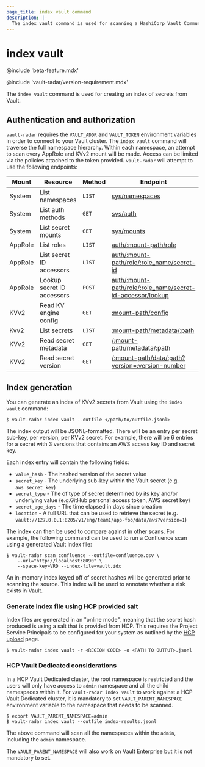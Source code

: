 ```yaml
---
page_title: index vault command
description: |-
  The index vault command is used for scanning a HashiCorp Vault Community Edition or Enterprise cluster.
---
```


# index vault

@include 'beta-feature.mdx'

@include 'vault-radar/version-requirement.mdx'

The `index vault` command is used for creating an index of secrets from Vault.

## Authentication and authorization

`vault-radar` requires the `VAULT_ADDR` and `VAULT_TOKEN` environment variables
in order to connect to your Vault cluster. The `index vault` command will
traverse the full namespace hierarchy. Within each namespace, an attempt to scan
every AppRole and KVv2 mount will be made. Access can be limited via the
policies attached to the token provided. `vault-radar` will attempt to use the
following endpoints:

| Mount   | Resource                   | Method | Endpoint |
|---------|----------------------------|--------|------------|
| System  | List namespaces            | `LIST` | [sys/namespaces](/vault/api-docs/system/namespaces#list-namespaces) |
| System  | List auth methods          | `GET`  | [sys/auth](/vault/api-docs/system/auth#list-auth-methods) |
| System  | List secret mounts         | `GET`  | [sys/mounts](/vault/api-docs/system/mounts#list-mounted-secrets-engines) |
| AppRole | List roles                 | `LIST` |  [auth/:mount-path/role](/vault/api-docs/auth/approle#list-roles) |
| AppRole | List secret ID accessors   | `LIST` | [auth/:mount-path/role/:role_name/secret-id](/vault/api-docs/auth/approle#list-secret-id-accessors) |
| AppRole | Lookup secret ID accessors | `POST` | [auth/:mount-path/role/:role_name/secret-id-accessor/lookup](/vault/api-docs/auth/approle#read-approle-secret-id-accessor) |
| KVv2    | Read KV engine config      | `GET`  | [:mount-path/config](/vault/api-docs/secret/kv/kv-v2#read-kv-engine-configuration) |
| Kvv2    | List secrets               | `LIST` | [:mount-path/metadata/:path](/vault/api-docs/secret/kv/kv-v2#list-secrets) |
| KVv2    | Read secret metadata       | `GET`  | [/:mount-path/metadata/:path](/vault/api-docs/secret/kv/kv-v2#read-secret-metadata) |
| KVv2    | Read secret version        | `GET`  | [/:mount-path/data/:path?version=:version-number](/vault/api-docs/secret/kv/kv-v2#read-secret-version) |


## Index generation

You can generate an index of KVv2 secrets from Vault using the `index vault` command:

```shell-session
$ vault-radar index vault --outfile </path/to/outfile.jsonl>
```

The index output will be JSONL-formatted. There will be an entry per secret
sub-key, per version, per KVv2 secret.  For example, there will be 6 entries for
a secret with 3 versions that contains an AWS access key ID and secret key.

Each index entry will contain the following fields:

- `value_hash` - The hashed version of the secret value
- `secret_key` - The underlying sub-key within the Vault secret (e.g.
  `aws_secret_key`)
- `secret_type` - The of type of secret determined by its key and/or underlying
  value (e.g.GitHub personal access token, AWS secret key)
- `secret_age_days` - The time elapsed in days since creation
- `location` - A full URL that can be used to retrieve the secret (e.g.
  `vault://127.0.0.1:8205/v1/eng/team1/app-foo/data/aws?version=1`)

The index can then be used to compare against in other scans. For example, the
following command can be used to run a Confluence scan using a generated Vault
index file:

```shell-session
$ vault-radar scan confluence --outfile=confluence.csv \
    --url="http://localhost:8090" \
    --space-key=VRD --index-file=vault.idx
```

An in-memory index keyed off of secret hashes will be generated prior to
scanning the source. This index will be used to annotate whether a risk exists
in Vault.

### Generate index file using HCP provided salt

Index files are generated in an "online mode", meaning that the
secret hash produced is using a salt that is provided from HCP. This requires
the Project Service Principals to be configured for your system as outlined by
the [HCP upload](/hcp/docs/vault-radar/cli/configuration/upload-results-to-hcp)
page.

```shell-session
$ vault-radar index vault -r <REGION CODE> -o <PATH TO OUTPUT>.jsonl
```

### HCP Vault Dedicated considerations

In a HCP Vault Dedicated cluster, the root namespace is restricted and the users will only
have access to `admin` namespace and all the child namespaces within it. For
`vault-radar index vault` to work against a HCP Vault Dedicated cluster, it is mandatory to set
`VAULT_PARENT_NAMESPACE` environment variable to the namespace that needs to be
scanned.

```shell-session
$ export VAULT_PARENT_NAMESPACE=admin
$ vault-radar index vault --outfile index-results.jsonl
```

The above command will scan all the namespaces within the `admin`, including the
`admin` namespace.

<Note>

The `VAULT_PARENT_NAMESPACE` will also work on Vault Enterprise but it is not
mandatory to set.

</Note>
